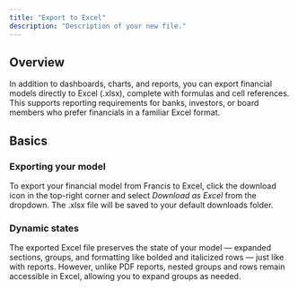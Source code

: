 ```yaml
---
title: "Export to Excel"
description: "Description of your new file."
---
```


## Overview

In addition to dashboards, charts, and reports, you can export financial models directly to Excel (.xlsx), complete with formulas and cell references. This supports reporting requirements for banks, investors, or board members who prefer financials in a familiar Excel format.

## Basics

### Exporting your model

To export your financial model from Francis to Excel, click the download icon in the top-right corner and select *Download as Excel* from the dropdown. The .xlsx file will be saved to your default downloads folder.

### Dynamic states

The exported Excel file preserves the state of your model — expanded sections, groups, and formatting like bolded and italicized rows — just like with reports. However, unlike PDF reports, nested groups and rows remain accessible in Excel, allowing you to expand groups as needed.